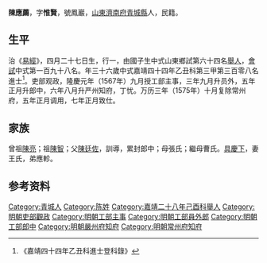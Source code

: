 {{明清人物信息框
| 姓名 = 陳應薦
| 原名 =
| 圖片名稱= 
| 圖片大小 =
| 圖片說明 = 
| 最高職務 =常州府知府
| 國家 = 大明 
| 爵位 =
| 籍貫 = [[山東|山東]][[濟南府|濟南府]][[青城縣|青城縣]]
| 族裔 = 
| 字號 = 
| 諡號 =
| 出生日期 = 正德十三年戊寅三月二十七日
| 出生地點 =
| 逝世日期 = 卒年不詳 
| 逝世地點 =
| 墓葬 =
| 配偶 = 王氏，累封宜人
| 親屬 = （子）君説、君行
| 出身 =
* 嘉靖二十八年己酉科舉人
* 嘉靖四十四年乙丑科同進士出身
| 經歷 =
| 著作 = 
}}
'''陳應薦'''{{BD|1518年||？年||}}，字'''惟賢'''，號鳳巖，[[山東|山東]][[濟南府|濟南府]][[青城縣|青城縣]]人，民籍。

==生平==
治《[[易經|易經]]》，四月二十七日生，行一，由國子生中式山東鄉試第六十四名[[舉人|舉人]]，[[會試|會試]]中式第一百九十八名。年三十六歲中式嘉靖四十四年乙丑科第三甲第三百零八名進士<ref>《嘉靖四十四年乙丑科進士登科錄》</ref>。吏部观政，隆慶元年（1567年）九月授工部主事，三年九月升员外，五年正月升郎中，六年八月升严州知府，丁忧。万历三年（1575年）十月复除常州府，五年正月调用，七年正月致仕。

==家族== 
曾祖[[陳亮|陳亮]]；祖[[陳智|陳智]]；父[[陳廷佐|陳廷佐]]，訓導，累封郎中；母張氏；繼母曹氏。[[具慶下|具慶下]]，妻王氏，弟應軫。

== 参考资料 ==
{{reflist}}

{{嘉靖四十四年乙丑科殿试金榜}}

{{Authority control}}
{{DEFAULTSORT:}}
[[Category:青城人|Category:青城人]]
[[Category:陈姓|Category:陈姓]]
[[Category:嘉靖二十八年己酉科舉人|Category:嘉靖二十八年己酉科舉人]]
[[Category:明朝吏部觀政|Category:明朝吏部觀政]]
[[Category:明朝工部主事|Category:明朝工部主事]]
[[Category:明朝工部員外郎|Category:明朝工部員外郎]]
[[Category:明朝工部郎中|Category:明朝工部郎中]]
[[Category:明朝嚴州府知府|Category:明朝嚴州府知府]]
[[Category:明朝常州府知府|Category:明朝常州府知府]]


{{明朝人物小作品}}